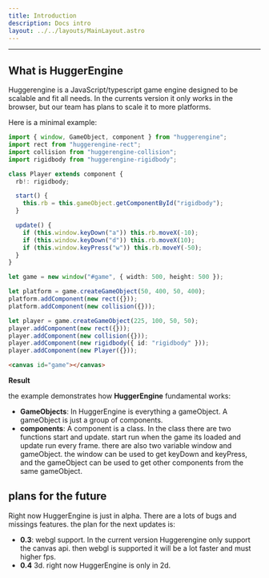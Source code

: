 ```yaml
---
title: Introduction
description: Docs intro
layout: ../../layouts/MainLayout.astro
---
```



---

## What is HuggerEngine

Huggerengine is a JavaScript/typescript game engine designed to be scalable and fit all needs. In the currents version it only works in the browser, but our team has plans to scale it to more platforms.

Here is a minimal example:

```ts
import { window, GameObject, component } from "huggerengine";
import rect from "huggerengine-rect";
import collision from "huggerengine-collision";
import rigidbody from "huggerengine-rigidbody";

class Player extends component {
  rb!: rigidbody;

  start() {
    this.rb = this.gameObject.getComponentById("rigidbody");
  }

  update() {
    if (this.window.keyDown("a")) this.rb.moveX(-10);
    if (this.window.keyDown("d")) this.rb.moveX(10);
    if (this.window.keyPress("w")) this.rb.moveY(-50);
  }
}

let game = new window("#game", { width: 500, height: 500 });

let platform = game.createGameObject(50, 400, 50, 400);
platform.addComponent(new rect({}));
platform.addComponent(new collision({}));

let player = game.createGameObject(225, 100, 50, 50);
player.addComponent(new rect({}));
player.addComponent(new collision({}));
player.addComponent(new rigidbody({ id: "rigidbody" }));
player.addComponent(new Player({}));
```

```html
<canvas id="game"></canvas>
```

**Result**

<CodeExample> </CodeExample>

the example demonstrates how **HuggerEngine** fundamental works:

- **GameObjects**: In HuggerEngine is everything a gameObject. A gameObject is just a group of components.
- **components**: A component is a class. In the class there are two functions start and update. start run when the game its loaded and update run every frame. there are also two variable window and gameObject. the window can be used to get keyDown and keyPress, and the gameObject can be used to get other components from the same gameObject.

## plans for the future

Right now HuggerEngine is just in alpha. There are a lots of bugs and missings features. the plan for the next updates is:

- **0.3**: webgl support. In the current version Huggerengine only support the canvas api. then webgl is supported it will be a lot faster and must higher fps.
- **0.4** 3d. right now HuggerEngine is only in 2d.
